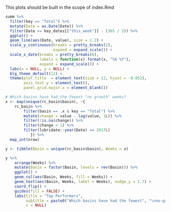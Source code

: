 This plots should be built in the scope of index.Rmd

```r
summ %>%
  filter(key == "Total") %>%
  mutate(Date = as.Date(Date)) %>%
  filter(Date >= key_dates[["this_week"]] - (365 / 2)) %>%
  ggplot() +
  geom_line(aes(Date, value), size = 1.2) +
  scale_y_continuous(breaks = pretty_breaks(2),
                     expand = expand_scale()) +
  scale_x_date(breaks = pretty_breaks(6),
               labels = function(x) format(x, "%b %Y"),
               expand = expand_scale()) +
  labs(x = NULL, y = NULL) +
  blg_theme_default(12) +
  theme(plot.title  = element_text(size = 12, hjust = -0.052),
        axis.text.y = element_text(),
        panel.grid.major.x = element_blank())
```

```r
# Which basins have had the fewest "no growth" weeks?
x <- map(unique(rc_basin$basin), ~{
    rc_basin %>%
        filter(basin == .x & key == "Total") %>%
        mutate(change = value - lag(value, 1L)) %>%
        filter(!is.na(change)) %>%
        filter(change < 1) %>%
        filter(lubridate::year(Date) == 2017L)
           }) %>%
  map_int(nrow)

y <- tibble(Basin = unique(rc_basin$basin), Weeks = x)

y %>%
    arrange(Weeks) %>%
    mutate(Basin = factor(Basin, levels = rev(Basin))) %>%
    ggplot() +
    geom_col(aes(Basin, Weeks, fill = Weeks)) +
    geom_text(aes(Basin, Weeks, label = Weeks), nudge_y = 1.7) +
    coord_flip() +
    guides(fill = FALSE) +
    labs(title = "Top Performers",
         subtitle = paste0("Which basins have had the fewest", "\nno-growth weeks during 2017?"),
         x = NULL)
```

